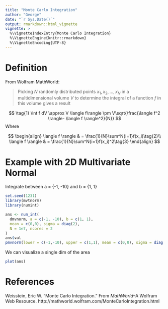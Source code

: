 ```yaml
---
title: "Monte Carlo Integration"
author: "George"
date: "`r Sys.Date()`"
output: rmarkdown::html_vignette
vignette: >
  %\VignetteIndexEntry{Monte Carlo Integration}
  %\VignetteEngine{knitr::rmarkdown}
  %\VignetteEncoding{UTF-8}
---
```


# Definition

From Wolfram MathWorld:

> Picking $N$ randomly distributed points $x_1, x_2, ..., x_N$ in a multidimensional volume $V$ to determine the integral of a function $f$ in this volume gives a result

$$
\tag{1}
\int f dV \approx V \langle f\rangle \pm V\sqrt{\frac{\langle f^2 \rangle- \langle f \rangle^2}{N}}
$$
Where 

$$
\begin{align}
\langle f \rangle & = \frac{1}{N}\sum^N{i=1}f(x_i)\tag{2}\\
\langle f \rangle & = \frac{1}{N}\sum^N{i=1}f(x_i)^2\tag{3}
\end{align}
$$

# Example with 2D Multivariate Normal

Integrate between a = {-1, -10} and b = {1, 1}

```r
set.seed(1231)
library(mvtnorm)
library(numint)

ans <- num_int(
  dmvnorm, a = c(-1, -10), b = c(1, 1),
  mean = c(0,0), sigma = diag(2),
  N = 1e7, ncores = 2
)
ans$val
pmvnorm(lower = c(-1,-10), upper = c(1,1), mean = c(0,0), sigma = diag(2))
```

We can visualize a single dim of the area

```r
plot(ans)
```



# References

Weisstein, Eric W. "Monte Carlo Integration." From _MathWorld_--A Wolfram Web Resource. http://mathworld.wolfram.com/MonteCarloIntegration.html